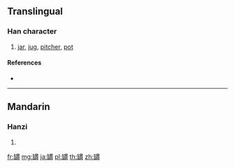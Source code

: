 {{character info/new}}
==Translingual==

===Han character===
{{Han char|rn=121|rad=缶|as=11|sn=17|four=|canj=OUWJC}}

# [[jar]], [[jug]], [[pitcher]], [[pot]]

====References====
* {{Han ref|kx=0945.491|dkj=28173|hdz=52939.030|uh=7F46|ud=32582}}

----

==Mandarin==

===Hanzi===
{{cmn-hanzi|pin=[[guàn]] ([[guan4]])|wg=kuan<sup>4</sup>}}

# {{defn|lang=cmn|sort=缶11}}

[[fr:罆]]
[[mg:罆]]
[[ja:罆]]
[[pl:罆]]
[[th:罆]]
[[zh:罆]]